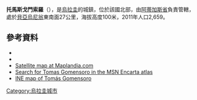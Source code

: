 {{Coord|30|26|S|57|26|W|display=title}}

'''托馬斯戈門索羅'''（{{lang-es|Tomás Gomensoro}}），是[[烏拉圭|烏拉圭]]的城鎮，位於該國北部，由[[阿蒂加斯省|阿蒂加斯省]]負責管轄，處於[[貝亞烏尼翁|貝亞烏尼翁]]東南面27公里，海拔高度100米，2011年人口2,659。

==參考資料==
*{{cite web |url=http://www.ine.gub.uy/censos2011/resultadosfinales/cuadros/NIVEL%20DEPARTAMENTAL/Artigas/P_3_ART.xls |title=Censos 2011 Cuadros Artigas |year=2012 |publisher=INE |accessdate=25 August 2012 |archive-date=2012-11-22 |archive-url=https://www.webcitation.org/6CN2JWnfh?url=http://www.ine.gub.uy/censos2011/resultadosfinales/cuadros/NIVEL%20DEPARTAMENTAL/Artigas/P_3_ART.xls |dead-url=no }}
*{{cite web |url=http://www.ine.gub.uy/biblioteca/toponimico/Categorizaci%F3n%20localidades%20urbanas%20orden%20alfab%E9tico.pdf |title=Statistics of urban localities (1908–2004) (see also "Zanja Honda") |publisher=INE |year=2012 |format=PDF |accessdate=3 September 2012 |archive-date=2012-11-05 |archive-url=https://www.webcitation.org/6BwcL0IuY?url=http://www.ine.gub.uy/biblioteca/toponimico/Categorizaci%F3n%20localidades%20urbanas%20orden%20alfab%E9tico.pdf |dead-url=no }}
*[http://www.maplandia.com/uruguay/artigas/tomas-gomensoro/ Satellite map at Maplandia.com] {{Wayback|url=http://www.maplandia.com/uruguay/artigas/tomas-gomensoro/ |date=20160304065939 }}
*[https://web.archive.org/web/20080421153638/http://encarta.msn.com/encnet/features/MapCenter/Map.aspx Search for Tomas Gomensoro in the MSN Encarta atlas]
*[https://web.archive.org/web/20130309060742/http://www.ine.gub.uy/mapas/censos2011/para%20colgar%20en%20web/pdf/02_UYAR/Localidades/A3H_02522%20Tom%C3%A1s%20Gomensoro.pdf INE map of Tomás Gomensoro]

{{Uruguay-geo-stub}}
[[Category:烏拉圭城市|Category:烏拉圭城市]]